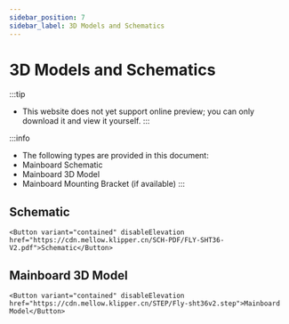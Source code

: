 ```yaml
---
sidebar_position: 7
sidebar_label: 3D Models and Schematics
---
```



# 3D Models and Schematics


:::tip
* This website does not yet support online preview; you can only download it and view it yourself.
:::

:::info
* The following types are provided in this document:
* Mainboard Schematic
* Mainboard 3D Model
* Mainboard Mounting Bracket (if available)
:::

## Schematic

    <Button variant="contained" disableElevation href="https://cdn.mellow.klipper.cn/SCH-PDF/FLY-SHT36-V2.pdf">Schematic</Button>


## Mainboard 3D Model

    <Button variant="contained" disableElevation href="https://cdn.mellow.klipper.cn/STEP/Fly-sht36v2.step">Mainboard Model</Button>